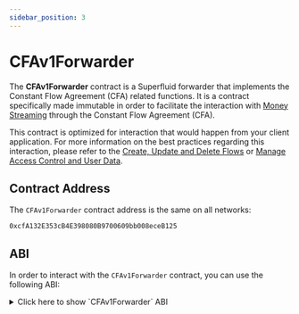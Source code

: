 ```yaml
---
sidebar_position: 3
---
```



# CFAv1Forwarder

The **CFAv1Forwarder** contract is a Superfluid forwarder that implements the Constant Flow Agreement (CFA) related functions.
It is a contract specifically made immutable in order to facilitate the interaction with [Money Streaming](/docs/protocol/money-streaming/overview.mdx) through the Constant Flow Agreement (CFA).

This contract is optimized for interaction that would happen from your client application.
For more information on the best practices regarding this interaction, please refer to the [Create, Update and Delete Flows](/docs/sdk/money-streaming/create-update-delete-flow) or [Manage Access Control and User Data](/docs/sdk/money-streaming/acl-user-data).

## Contract Address

The `CFAv1Forwarder` contract address is the same on all networks:

```
0xcfA132E353cB4E398080B9700609bb008eceB125
```

## ABI

In order to interact with the `CFAv1Forwarder` contract, you can use the following ABI:

<div>
<details>
<summary>Click here to show `CFAv1Forwarder` ABI</summary>
<p>
```json
[
  {
    "inputs": [
      {
        "internalType": "contract ISuperfluid",
        "name": "host",
        "type": "address"
      }
    ],
    "stateMutability": "nonpayable",
    "type": "constructor"
  },
  { "inputs": [], "name": "CFA_FWD_INVALID_FLOW_RATE", "type": "error" },
  {
    "inputs": [
      {
        "internalType": "contract ISuperToken",
        "name": "token",
        "type": "address"
      },
      { "internalType": "address", "name": "sender", "type": "address" },
      { "internalType": "address", "name": "receiver", "type": "address" },
      { "internalType": "int96", "name": "flowrate", "type": "int96" },
      { "internalType": "bytes", "name": "userData", "type": "bytes" }
    ],
    "name": "createFlow",
    "outputs": [{ "internalType": "bool", "name": "", "type": "bool" }],
    "stateMutability": "nonpayable",
    "type": "function"
  },
  {
    "inputs": [
      {
        "internalType": "contract ISuperToken",
        "name": "token",
        "type": "address"
      },
      { "internalType": "address", "name": "sender", "type": "address" },
      { "internalType": "address", "name": "receiver", "type": "address" },
      { "internalType": "bytes", "name": "userData", "type": "bytes" }
    ],
    "name": "deleteFlow",
    "outputs": [{ "internalType": "bool", "name": "", "type": "bool" }],
    "stateMutability": "nonpayable",
    "type": "function"
  },
  {
    "inputs": [
      {
        "internalType": "contract ISuperToken",
        "name": "token",
        "type": "address"
      },
      { "internalType": "address", "name": "account", "type": "address" }
    ],
    "name": "getAccountFlowInfo",
    "outputs": [
      { "internalType": "uint256", "name": "lastUpdated", "type": "uint256" },
      { "internalType": "int96", "name": "flowrate", "type": "int96" },
      { "internalType": "uint256", "name": "deposit", "type": "uint256" },
      { "internalType": "uint256", "name": "owedDeposit", "type": "uint256" }
    ],
    "stateMutability": "view",
    "type": "function"
  },
  {
    "inputs": [
      {
        "internalType": "contract ISuperToken",
        "name": "token",
        "type": "address"
      },
      { "internalType": "address", "name": "account", "type": "address" }
    ],
    "name": "getAccountFlowrate",
    "outputs": [
      { "internalType": "int96", "name": "flowrate", "type": "int96" }
    ],
    "stateMutability": "view",
    "type": "function"
  },
  {
    "inputs": [
      {
        "internalType": "contract ISuperToken",
        "name": "token",
        "type": "address"
      },
      { "internalType": "int96", "name": "flowrate", "type": "int96" }
    ],
    "name": "getBufferAmountByFlowrate",
    "outputs": [
      { "internalType": "uint256", "name": "bufferAmount", "type": "uint256" }
    ],
    "stateMutability": "view",
    "type": "function"
  },
  {
    "inputs": [
      {
        "internalType": "contract ISuperToken",
        "name": "token",
        "type": "address"
      },
      { "internalType": "address", "name": "sender", "type": "address" },
      { "internalType": "address", "name": "receiver", "type": "address" }
    ],
    "name": "getFlowInfo",
    "outputs": [
      { "internalType": "uint256", "name": "lastUpdated", "type": "uint256" },
      { "internalType": "int96", "name": "flowrate", "type": "int96" },
      { "internalType": "uint256", "name": "deposit", "type": "uint256" },
      { "internalType": "uint256", "name": "owedDeposit", "type": "uint256" }
    ],
    "stateMutability": "view",
    "type": "function"
  },
  {
    "inputs": [
      {
        "internalType": "contract ISuperToken",
        "name": "token",
        "type": "address"
      },
      { "internalType": "address", "name": "sender", "type": "address" },
      { "internalType": "address", "name": "flowOperator", "type": "address" }
    ],
    "name": "getFlowOperatorPermissions",
    "outputs": [
      { "internalType": "uint8", "name": "permissions", "type": "uint8" },
      { "internalType": "int96", "name": "flowrateAllowance", "type": "int96" }
    ],
    "stateMutability": "view",
    "type": "function"
  },
  {
    "inputs": [
      {
        "internalType": "contract ISuperToken",
        "name": "token",
        "type": "address"
      },
      { "internalType": "address", "name": "sender", "type": "address" },
      { "internalType": "address", "name": "receiver", "type": "address" }
    ],
    "name": "getFlowrate",
    "outputs": [
      { "internalType": "int96", "name": "flowrate", "type": "int96" }
    ],
    "stateMutability": "view",
    "type": "function"
  },
  {
    "inputs": [
      {
        "internalType": "contract ISuperToken",
        "name": "token",
        "type": "address"
      },
      { "internalType": "address", "name": "flowOperator", "type": "address" }
    ],
    "name": "grantPermissions",
    "outputs": [{ "internalType": "bool", "name": "", "type": "bool" }],
    "stateMutability": "nonpayable",
    "type": "function"
  },
  {
    "inputs": [
      {
        "internalType": "contract ISuperToken",
        "name": "token",
        "type": "address"
      },
      { "internalType": "address", "name": "flowOperator", "type": "address" }
    ],
    "name": "revokePermissions",
    "outputs": [{ "internalType": "bool", "name": "", "type": "bool" }],
    "stateMutability": "nonpayable",
    "type": "function"
  },
  {
    "inputs": [
      {
        "internalType": "contract ISuperToken",
        "name": "token",
        "type": "address"
      },
      { "internalType": "address", "name": "receiver", "type": "address" },
      { "internalType": "int96", "name": "flowrate", "type": "int96" }
    ],
    "name": "setFlowrate",
    "outputs": [{ "internalType": "bool", "name": "", "type": "bool" }],
    "stateMutability": "nonpayable",
    "type": "function"
  },
  {
    "inputs": [
      {
        "internalType": "contract ISuperToken",
        "name": "token",
        "type": "address"
      },
      { "internalType": "address", "name": "sender", "type": "address" },
      { "internalType": "address", "name": "receiver", "type": "address" },
      { "internalType": "int96", "name": "flowrate", "type": "int96" }
    ],
    "name": "setFlowrateFrom",
    "outputs": [{ "internalType": "bool", "name": "", "type": "bool" }],
    "stateMutability": "nonpayable",
    "type": "function"
  },
  {
    "inputs": [
      {
        "internalType": "contract ISuperToken",
        "name": "token",
        "type": "address"
      },
      { "internalType": "address", "name": "sender", "type": "address" },
      { "internalType": "address", "name": "receiver", "type": "address" },
      { "internalType": "int96", "name": "flowrate", "type": "int96" },
      { "internalType": "bytes", "name": "userData", "type": "bytes" }
    ],
    "name": "updateFlow",
    "outputs": [{ "internalType": "bool", "name": "", "type": "bool" }],
    "stateMutability": "nonpayable",
    "type": "function"
  },
  {
    "inputs": [
      {
        "internalType": "contract ISuperToken",
        "name": "token",
        "type": "address"
      },
      { "internalType": "address", "name": "flowOperator", "type": "address" },
      { "internalType": "uint8", "name": "permissions", "type": "uint8" },
      { "internalType": "int96", "name": "flowrateAllowance", "type": "int96" }
    ],
    "name": "updateFlowOperatorPermissions",
    "outputs": [{ "internalType": "bool", "name": "", "type": "bool" }],
    "stateMutability": "nonpayable",
    "type": "function"
  }
]

```
</p>
</details>
</div>

## CFA_FWD_INVALID_FLOW_RATE

```solidity
error CFA_FWD_INVALID_FLOW_RATE()
````

## \_cfa

```solidity
contract IConstantFlowAgreementV1 _cfa
```

## Fn constructor

```solidity
function constructor(
    contract ISuperfluid host
)
    public
```

#### Parameters

| Name   | Type                 | Description |
| :----- | :------------------- | :---------- |
| `host` | contract ISuperfluid |             |

## Fn setFlowrate

<BonadocsWidget widgetConfigUri="ipfs://bafkreie4jxs6zvo6xwdjdkfhxuks6efmpag2ywyz5kr24ztqyqvd2duqjy" contract="CFAv1Forwarder" functionKey="0x57e6aa36" />

#### Parameters

| Name       | Type                 | Description                                                             |
| :--------- | :------------------- | :---------------------------------------------------------------------- |
| `token`    | contract ISuperToken | Super token address                                                     |
| `receiver` | address              | The receiver of the flow                                                |
| `flowrate` | int96                | The wanted flowrate in wad/second. Only positive values are valid here. |

#### Return Values

| Name  | Type | Description |
| :---- | :--- | :---------- |
| `[0]` | bool | bool        |

Sets the given flowrate between msg.sender and a given receiver.
If there's no pre-existing flow and `flowrate` non-zero, a new flow is created.
If there's an existing flow and `flowrate` non-zero, the flowrate of that flow is updated.
If there's an existing flow and `flowrate` zero, the flow is deleted.
If the existing and given flowrate are equal, no action is taken.
On creation of a flow, a "buffer" amount is automatically detracted from the sender account's available balance.
If the sender account is solvent when the flow is deleted, this buffer is redeemed to it.

## Fn setFlowrateFrom

<BonadocsWidget widgetConfigUri="ipfs://bafkreie4jxs6zvo6xwdjdkfhxuks6efmpag2ywyz5kr24ztqyqvd2duqjy" contract="CFAv1Forwarder" functionKey="0xc5ad5c1a" />

#### Parameters

| Name       | Type                 | Description                                                             |
| :--------- | :------------------- | :---------------------------------------------------------------------- |
| `token`    | contract ISuperToken | Super token address                                                     |
| `sender`   | address              | The sender of the flow                                                  |
| `receiver` | address              | The receiver of the flow                                                |
| `flowrate` | int96                | The wanted flowrate in wad/second. Only positive values are valid here. |

#### Return Values

| Name  | Type | Description |
| :---- | :--- | :---------- |
| `[0]` | bool | bool        |

Like `setFlowrate`, but can be invoked by an account with flowOperator permissions
on behalf of the sender account.

## Fn getFlowrate

<BonadocsWidget widgetConfigUri="ipfs://bafkreie4jxs6zvo6xwdjdkfhxuks6efmpag2ywyz5kr24ztqyqvd2duqjy" contract="CFAv1Forwarder" functionKey="0x1d8b6526" />

_Currently, only 0 or 1 flows can exist between 2 accounts. This may change in the future._

#### Parameters

| Name       | Type                 | Description              |
| :--------- | :------------------- | :----------------------- |
| `token`    | contract ISuperToken | Super token address      |
| `sender`   | address              | The sender of the flow   |
| `receiver` | address              | The receiver of the flow |

#### Return Values

| Name       | Type  | Description                                                                        |
| :--------- | :---- | :--------------------------------------------------------------------------------- |
| `flowrate` | int96 | The flowrate from the sender to the receiver account. Returns 0 if no flow exists. |

Get the flowrate of the flow between 2 accounts if exists.

## Fn getFlowInfo

<BonadocsWidget widgetConfigUri="ipfs://bafkreie4jxs6zvo6xwdjdkfhxuks6efmpag2ywyz5kr24ztqyqvd2duqjy" contract="CFAv1Forwarder" functionKey="0x2860fd93" />

#### Parameters

| Name       | Type                 | Description              |
| :--------- | :------------------- | :----------------------- |
| `token`    | contract ISuperToken | Super token address      |
| `sender`   | address              | The sender of the flow   |
| `receiver` | address              | The receiver of the flow |

#### Return Values

| Name          | Type    | Description                                                              |
| :------------ | :------ | :----------------------------------------------------------------------- |
| `lastUpdated` | uint256 | Timestamp of last update (flowrate change) or zero if no flow exists     |
| `flowrate`    | int96   | Current flowrate of the flow or zero if no flow exists                   |
| `deposit`     | uint256 | Deposit amount locked as security buffer during the lifetime of the flow |
| `owedDeposit` | uint256 | Extra deposit amount borrowed to a SuperApp receiver by the flow sender  |

Get all available information about a flow (if exists).
If only the flowrate is needed, consider using `getFlowrate` instead.

## Fn getBufferAmountByFlowrate

```solidity
function getBufferAmountByFlowrate(
    contract ISuperToken token,
    int96 flowrate
)
    external
    returns (uint256 bufferAmount)
```
<BonadocsWidget widgetConfigUri="ipfs://bafkreie4jxs6zvo6xwdjdkfhxuks6efmpag2ywyz5kr24ztqyqvd2duqjy" contract="CFAv1Forwarder" functionKey="0x09f0b495" />

#### Parameters

| Name       | Type                 | Description                                            |
| :--------- | :------------------- | :----------------------------------------------------- |
| `token`    | contract ISuperToken | Super token address                                    |
| `flowrate` | int96                | The flowrate for which the buffer amount is calculated |

#### Return Values

| Name           | Type    | Description                                             |
| :------------- | :------ | :------------------------------------------------------ |
| `bufferAmount` | uint256 | The buffer amount required for the given configuration. |

Get the buffer amount required for the given token and flowrate.
This amount can vary based on the combination of token, flowrate and chain being queried.
The result for a given set of parameters can change over time,
because it depends on governance configurable protocol parameters.
Changes of the required buffer amount affect only flows created or updated after the change.

## Fn getAccountFlowrate

<BonadocsWidget widgetConfigUri="ipfs://bafkreie4jxs6zvo6xwdjdkfhxuks6efmpag2ywyz5kr24ztqyqvd2duqjy" contract="CFAv1Forwarder" functionKey="0x22c904d9" />

#### Parameters

| Name      | Type                 | Description         |
| :-------- | :------------------- | :------------------ |
| `token`   | contract ISuperToken | Super token address |
| `account` | address              | Account to query    |

#### Return Values

| Name       | Type  | Description                                                                               |
| :--------- | :---- | :---------------------------------------------------------------------------------------- |
| `flowrate` | int96 | The net flowrate (aggregate incoming minus aggregate outgoing flowrate), can be negative. |

Get the net flowrate of an account.

## Fn getAccountFlowInfo

<BonadocsWidget widgetConfigUri="ipfs://bafkreie4jxs6zvo6xwdjdkfhxuks6efmpag2ywyz5kr24ztqyqvd2duqjy" contract="CFAv1Forwarder" functionKey="0x0f1ac495" />

#### Parameters

| Name      | Type                 | Description         |
| :-------- | :------------------- | :------------------ |
| `token`   | contract ISuperToken | Super token address |
| `account` | address              | Account to query    |

#### Return Values

| Name          | Type    | Description                                                                                |
| :------------ | :------ | :----------------------------------------------------------------------------------------- |
| `lastUpdated` | uint256 | Timestamp of last update of a flow to or from the account (flowrate change)                |
| `flowrate`    | int96   | Current net aggregate flowrate                                                             |
| `deposit`     | uint256 | Aggregate deposit amount currently locked as security buffer for outgoing flows            |
| `owedDeposit` | uint256 | Aggregate extra deposit amount currently borrowed to SuperApps receiving from this account |

Get aggregated flow information (if any exist) of an account.
If only the net flowrate is needed, consider using `getAccountFlowrate` instead.

## Fn createFlow

<BonadocsWidget widgetConfigUri="ipfs://bafkreie4jxs6zvo6xwdjdkfhxuks6efmpag2ywyz5kr24ztqyqvd2duqjy" contract="CFAv1Forwarder" functionKey="0xe15536b6" />

#### Parameters

| Name       | Type                 | Description                                                          |
| :--------- | :------------------- | :------------------------------------------------------------------- |
| `token`    | contract ISuperToken | Super token address                                                  |
| `sender`   | address              | Sender address of the flow                                           |
| `receiver` | address              | Receiver address of the flow                                         |
| `flowrate` | int96                | The flowrate in wad/second to be set initially                       |
| `userData` | bytes                | (optional) User data to be set. Should be set to zero if not needed. |

#### Return Values

| Name  | Type | Description |
| :---- | :--- | :---------- |
| `[0]` | bool | bool        |

Low-level wrapper of createFlow/createFlowByOperator.
If the address of msg.sender is not the same as the address of the `sender` argument,
createFlowByOperator is used internally. In this case msg.sender needs to have permission to create flows
on behalf of the given sender account with sufficient flowRateAllowance.
Currently, only 1 flow can exist between 2 accounts, thus `createFlow` will fail if one already exists.

## Fn updateFlow

<BonadocsWidget widgetConfigUri="ipfs://bafkreie4jxs6zvo6xwdjdkfhxuks6efmpag2ywyz5kr24ztqyqvd2duqjy" contract="CFAv1Forwarder" functionKey="0x0c033991" />

#### Parameters

| Name       | Type                 | Description                                                          |
| :--------- | :------------------- | :------------------------------------------------------------------- |
| `token`    | contract ISuperToken | Super token address                                                  |
| `sender`   | address              | Sender address of the flow                                           |
| `receiver` | address              | Receiver address of the flow                                         |
| `flowrate` | int96                | The flowrate in wad/second the flow should be updated to             |
| `userData` | bytes                | (optional) User data to be set. Should be set to zero if not needed. |

#### Return Values

| Name  | Type | Description |
| :---- | :--- | :---------- |
| `[0]` | bool | bool        |

Low-level wrapper if updateFlow/updateFlowByOperator.
If the address of msg.sender doesn't match the address of the `sender` argument,
updateFlowByOperator is invoked. In this case msg.sender needs to have permission to update flows
on behalf of the given sender account with sufficient flowRateAllowance.

## Fn deleteFlow

<BonadocsWidget widgetConfigUri="ipfs://bafkreie4jxs6zvo6xwdjdkfhxuks6efmpag2ywyz5kr24ztqyqvd2duqjy" contract="CFAv1Forwarder" functionKey="0xb4b333c6" />

#### Parameters

| Name       | Type                 | Description                                                          |
| :--------- | :------------------- | :------------------------------------------------------------------- |
| `token`    | contract ISuperToken | Super token address                                                  |
| `sender`   | address              | Sender address of the flow                                           |
| `receiver` | address              | Receiver address of the flow                                         |
| `userData` | bytes                | (optional) User data to be set. Should be set to zero if not needed. |

#### Return Values

| Name  | Type | Description |
| :---- | :--- | :---------- |
| `[0]` | bool | bool        |

Low-level wrapper of deleteFlow/deleteFlowByOperator.
If msg.sender isn't the same as sender address, msg.sender needs to have permission
to delete flows on behalf of the given sender account.

## Fn grantPermissions

<BonadocsWidget widgetConfigUri="ipfs://bafkreie4jxs6zvo6xwdjdkfhxuks6efmpag2ywyz5kr24ztqyqvd2duqjy" contract="CFAv1Forwarder" functionKey="0x7243fb93" />

#### Parameters

| Name           | Type                 | Description                              |
| :------------- | :------------------- | :--------------------------------------- |
| `token`        | contract ISuperToken | Super token address                      |
| `flowOperator` | address              | Account to which permissions are granted |

#### Return Values

| Name  | Type | Description |
| :---- | :--- | :---------- |
| `[0]` | bool | bool        |

Grants a flowOperator permission to create/update/delete flows on behalf of msg.sender.
In order to restrict what a flowOperator can or can't do, the flowOperator account
should be a contract implementing the desired restrictions.

## Fn revokePermissions

<BonadocsWidget widgetConfigUri="ipfs://bafkreie4jxs6zvo6xwdjdkfhxuks6efmpag2ywyz5kr24ztqyqvd2duqjy" contract="CFAv1Forwarder" functionKey="0x0bd0728d" />

#### Parameters

| Name           | Type                 | Description                                |
| :------------- | :------------------- | :----------------------------------------- |
| `token`        | contract ISuperToken | Super token address                        |
| `flowOperator` | address              | Account from which permissions are revoked |

#### Return Values

| Name  | Type | Description |
| :---- | :--- | :---------- |
| `[0]` | bool | bool        |

Revokes all permissions previously granted to a flowOperator by msg.sender.
Revocation doesn't undo or reset flows previously created/updated by the flowOperator.
In order to be sure about the state of flows at the time of revocation, you need to check that state
either in the same transaction or after this transaction.

## Fn updateFlowOperatorPermissions

<BonadocsWidget widgetConfigUri="ipfs://bafkreie4jxs6zvo6xwdjdkfhxuks6efmpag2ywyz5kr24ztqyqvd2duqjy" contract="CFAv1Forwarder" functionKey="0x30885591" />

#### Parameters

| Name                | Type                 | Description                                                                              |
| :------------------ | :------------------- | :--------------------------------------------------------------------------------------- |
| `token`             | contract ISuperToken | Super token address                                                                      |
| `flowOperator`      | address              | Account for which permissions are set on behalf of msg.sender                            |
| `permissions`       | uint8                | Bitmask for create/update/delete permission flags. See library `FlowOperatorDefinitions` |
| `flowrateAllowance` | int96                | Max. flowrate in wad/second the operator can set for individual flows.                   |

#### Return Values

| Name  | Type | Description |
| :---- | :--- | :---------- |
| `[0]` | bool | bool        |

Low-level wrapper of `IConstantFlowAgreementV1.updateFlowOperatorPermissions`
flowrateAllowance does NOT restrict the net flowrate a flowOperator is able to set.
In order to restrict that, flowOperator needs to be a contract implementing the wanted limitations.

## Fn getFlowOperatorPermissions

<BonadocsWidget widgetConfigUri="ipfs://bafkreie4jxs6zvo6xwdjdkfhxuks6efmpag2ywyz5kr24ztqyqvd2duqjy" contract="CFAv1Forwarder" functionKey="0x4d3f60f9" />

#### Parameters

| Name           | Type                 | Description                                          |
| :------------- | :------------------- | :--------------------------------------------------- |
| `token`        | contract ISuperToken | Super token address                                  |
| `sender`       | address              | The account which (possiby) granted permissions      |
| `flowOperator` | address              | Account to which (possibly) permissions were granted |

#### Return Values

| Name                | Type  | Description                                                                           |
| :------------------ | :---- | :------------------------------------------------------------------------------------ |
| `permissions`       | uint8 | A bitmask of the permissions currently granted (or not) by `sender` to `flowOperator` |
| `flowrateAllowance` | int96 | Max. flowrate in wad/second the flowOperator can set for individual flows.            |

Get the currently set permissions granted to the given flowOperator by the given sender account.

## Fn \_setFlowrateFrom

<BonadocsWidget widgetConfigUri="ipfs://bafkreie4jxs6zvo6xwdjdkfhxuks6efmpag2ywyz5kr24ztqyqvd2duqjy" contract="CFAv1Forwarder" functionKey="0xc5ad5c1a" />

#### Parameters

| Name       | Type                 | Description |
| :--------- | :------------------- | :---------- |
| `token`    | contract ISuperToken |             |
| `sender`   | address              |             |
| `receiver` | address              |             |
| `flowrate` | int96                |             |

## Fn \_createFlow

<BonadocsWidget widgetConfigUri="ipfs://bafkreie4jxs6zvo6xwdjdkfhxuks6efmpag2ywyz5kr24ztqyqvd2duqjy" contract="CFAv1Forwarder" functionKey="0xe15536b6" />

#### Parameters

| Name       | Type                 | Description |
| :--------- | :------------------- | :---------- |
| `token`    | contract ISuperToken |             |
| `sender`   | address              |             |
| `receiver` | address              |             |
| `flowrate` | int96                |             |
| `userData` | bytes                |             |

## Fn \_updateFlow

<BonadocsWidget widgetConfigUri="ipfs://bafkreie4jxs6zvo6xwdjdkfhxuks6efmpag2ywyz5kr24ztqyqvd2duqjy" contract="CFAv1Forwarder" functionKey="0x0c033991" />

#### Parameters

| Name       | Type                 | Description |
| :--------- | :------------------- | :---------- |
| `token`    | contract ISuperToken |             |
| `sender`   | address              |             |
| `receiver` | address              |             |
| `flowrate` | int96                |             |
| `userData` | bytes                |             |

## Fn \_deleteFlow

<BonadocsWidget widgetConfigUri="ipfs://bafkreie4jxs6zvo6xwdjdkfhxuks6efmpag2ywyz5kr24ztqyqvd2duqjy" contract="CFAv1Forwarder" functionKey="0xb4b333c6" />

#### Parameters

| Name       | Type                 | Description |
| :--------- | :------------------- | :---------- |
| `token`    | contract ISuperToken |             |
| `sender`   | address              |             |
| `receiver` | address              |             |
| `userData` | bytes                |             |

## Fn \_updateFlowOperatorPermissions

<BonadocsWidget widgetConfigUri="ipfs://bafkreie4jxs6zvo6xwdjdkfhxuks6efmpag2ywyz5kr24ztqyqvd2duqjy" contract="CFAv1Forwarder" functionKey="0x30885591" />

#### Parameters

| Name                | Type                 | Description |
| :------------------ | :------------------- | :---------- |
| `token`             | contract ISuperToken |             |
| `flowOperator`      | address              |             |
| `permissions`       | uint8                |             |
| `flowrateAllowance` | int96                |             |
